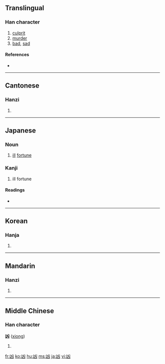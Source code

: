 {{see|兇}}
==Translingual==

===Han character===
{{Han char|rn=17|rad=凵|as=02|sn=4|four=2277<sub>0</sub>|canj=山大 (UK)}}

# [[culprit]]
# [[murder]]
# [[bad]], [[sad]]

====References====
* {{Han ref|kx=0135.020|dkj=01803|dj=0300.280|hdz=10306.190|uh=51F6|ud=20982|bh=A4BF|bd=42175}}

----

==Cantonese==

===Hanzi===
{{yue-hanzi|jyut=|y=hung1}}

# {{defn|Cantonese|sort=凵02}}

----

==Japanese==

===Noun===
{{ja-noun|k|hira=きょう|rom=kyō}}

# [[ill]] [[fortune]]

===Kanji===
{{ja-kanji|grade=c|rs=凵02}}

# ill fortune

====Readings====
* {{ja-readings|on=[[きょう]] (kyō)|kun=[[わるい]] (warui)}}

----

==Korean==

===Hanja===
{{ko-hanja|hangeul=흉|rv=hyung|mr=hyung}}

# {{defn|Korean|sort=凵02}}

----

==Mandarin==

===Hanzi===
{{cmn-hanzi|pin=[[xiōng]] ([[xiong1]])|wg=hsiung<sup>1</sup>}}

# {{defn|Mandarin|sort=凵02}}

----

==Middle Chinese==

===Han character===
'''凶''' ([[xiong]])

# {{defn|Middle Chinese|sort=凵02}}

[[fr:凶]]
[[ko:凶]]
[[hu:凶]]
[[ms:凶]]
[[ja:凶]]
[[vi:凶]]